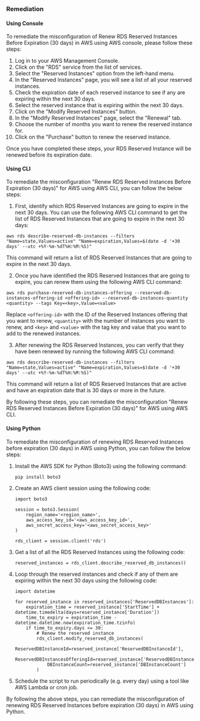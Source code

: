 ### Remediation

#### Using Console

To remediate the misconfiguration of Renew RDS Reserved Instances Before Expiration (30 days) in AWS using AWS console, please follow these steps:

1. Log in to your AWS Management Console.
2. Click on the "RDS" service from the list of services.
3. Select the "Reserved Instances" option from the left-hand menu.
4. In the "Reserved Instances" page, you will see a list of all your reserved instances.
5. Check the expiration date of each reserved instance to see if any are expiring within the next 30 days.
6. Select the reserved instance that is expiring within the next 30 days.
7. Click on the "Modify Reserved Instances" button.
8. In the "Modify Reserved Instances" page, select the "Renewal" tab.
9. Choose the number of months you want to renew the reserved instance for.
10. Click on the "Purchase" button to renew the reserved instance.

Once you have completed these steps, your RDS Reserved Instance will be renewed before its expiration date.

#### Using CLI

To remediate the misconfiguration "Renew RDS Reserved Instances Before Expiration (30 days)" for AWS using AWS CLI, you can follow the below steps:

1. First, identify which RDS Reserved Instances are going to expire in the next 30 days. You can use the following AWS CLI command to get the list of RDS Reserved Instances that are going to expire in the next 30 days:

```
aws rds describe-reserved-db-instances --filters "Name=state,Values=active" "Name=expiration,Values=$(date -d '+30 days' --utc +%Y-%m-%dT%H:%M:%S)"
```

This command will return a list of RDS Reserved Instances that are going to expire in the next 30 days.

2. Once you have identified the RDS Reserved Instances that are going to expire, you can renew them using the following AWS CLI command:

```
aws rds purchase-reserved-db-instances-offering --reserved-db-instances-offering-id <offering-id> --reserved-db-instances-quantity <quantity> --tags Key=<key>,Value=<value>
```

Replace `<offering-id>` with the ID of the Reserved Instances offering that you want to renew, `<quantity>` with the number of instances you want to renew, and `<key>` and `<value>` with the tag key and value that you want to add to the renewed instances.

3. After renewing the RDS Reserved Instances, you can verify that they have been renewed by running the following AWS CLI command:

```
aws rds describe-reserved-db-instances --filters "Name=state,Values=active" "Name=expiration,Values=$(date -d '+30 days' --utc +%Y-%m-%dT%H:%M:%S)"
```

This command will return a list of RDS Reserved Instances that are active and have an expiration date that is 30 days or more in the future.

By following these steps, you can remediate the misconfiguration "Renew RDS Reserved Instances Before Expiration (30 days)" for AWS using AWS CLI.

#### Using Python

To remediate the misconfiguration of renewing RDS Reserved Instances before expiration (30 days) in AWS using Python, you can follow the below steps:

1. Install the AWS SDK for Python (Boto3) using the following command:
   ```
   pip install boto3
   ```

2. Create an AWS client session using the following code:
   ```
   import boto3
   
   session = boto3.Session(
       region_name='<region_name>',
       aws_access_key_id='<aws_access_key_id>',
       aws_secret_access_key='<aws_secret_access_key>'
   )
   
   rds_client = session.client('rds')
   ```

3. Get a list of all the RDS Reserved Instances using the following code:
   ```
   reserved_instances = rds_client.describe_reserved_db_instances()
   ```

4. Loop through the reserved instances and check if any of them are expiring within the next 30 days using the following code:
   ```
   import datetime
   
   for reserved_instance in reserved_instances['ReservedDBInstances']:
       expiration_time = reserved_instance['StartTime'] + datetime.timedelta(days=reserved_instance['Duration'])
       time_to_expiry = expiration_time - datetime.datetime.now(expiration_time.tzinfo)
       if time_to_expiry.days <= 30:
           # Renew the reserved instance
           rds_client.modify_reserved_db_instances(
               ReservedDBInstanceId=reserved_instance['ReservedDBInstanceId'],
               ReservedDBInstancesOfferingId=reserved_instance['ReservedDBInstancesOfferingId'],
               DBInstanceCount=reserved_instance['DBInstanceCount']
           )
   ```

5. Schedule the script to run periodically (e.g. every day) using a tool like AWS Lambda or cron job.

By following the above steps, you can remediate the misconfiguration of renewing RDS Reserved Instances before expiration (30 days) in AWS using Python.

